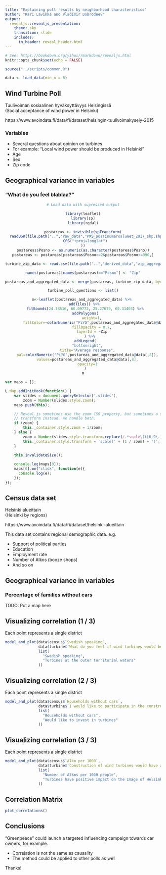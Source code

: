 ```yaml
---
title: "Explaining poll results by neighborhood characteristics"
author: "Kari Lavikka and Vladimir Dobrodeev"
output: 
  revealjs::revealjs_presentation:
    theme: sky
    transition: slide
    includes:
      in_header: reveal_header.html
---
```

      
```r
# See: https://bookdown.org/yihui/rmarkdown/revealjs.html
knitr::opts_chunk$set(echo = FALSE)
```

```r
source("../scripts/common.R")

data <- load_data(min_n = 6)

```

## Wind Turbine Poll

Tuulivoiman sosiaalinen hyväksyttävyys Helsingissä  
(Social acceptance of wind power in Helsinki)

https://www.avoindata.fi/data/fi/dataset/helsingin-tuulivoimakysely-2015

### Variables

* Several questions about opinion on turbines
* For example: "Local wind power should be produced in Helsinki"
* Age
* Sex
* Zip code



## Geographical variance in variables

### "What do you feel blablaa?"

<center>

```r
# Load data with supressed output

library(leaflet)
library(sp)
library(rgdal)

postareas <- invisible(spTransform(
  readOGR(file.path("..","raw_data","PKS_postinumeroalueet_2017_shp.shp")),
  CRS("+proj=longlat")
))
postareas$Posno <- as.numeric(as.character(postareas$Posno))
postareas <- postareas[postareas$Posno>=2&postareas$Posno<=990,]

```

```r

turbine_zip_data <- read.csv(file.path("..","derived_data","zip_aggregated_turbine.csv"), sep="\t")

names(postareas)[names(postareas)=="Posno"] <- "Zip"

postareas_and_aggregated_data <- merge(postareas, turbine_zip_data, by="Zip")

turbine_poll_questions <- list()

m<-leaflet(postareas_and_aggregated_data) %>% 
  addTiles() %>% 
  fitBounds(24.78516, 60.09772, 25.27679, 60.31403) %>%
  addPolygons(
        weight=1,
        fillColor=~colorNumeric("PiYG",postareas_and_aggregated_data@data[,8])(postareas_and_aggregated_data@data[,8]),
        fillOpacity = 0.7,
        layerId = ~Zip
      ) %>%
  addLegend(
    "bottomright",
    title="Average response",
    pal=colorNumeric("PiYG",postareas_and_aggregated_data@data[,8]),
    values=postareas_and_aggregated_data@data[,8],
    opacity=1
  )
m
```
</center>

```js
var maps = [];

L.Map.addInitHook(function() {
    var slides = document.querySelector('.slides'),
        zoom = Number(slides.style.zoom);
    maps.push(this);

    // Reveal.js sometimes use the zoom CSS property, but sometimes a scale
    // transform instead. We handle both.
    if (zoom) {
        this._container.style.zoom = 1/zoom;
    } else {
        zoom = Number(slides.style.transform.replace(/.*scale\(([0-9\.]+)\).*/, '$1'));
        this._container.style.transform = 'scale(' + (1 / zoom) + ')';
    }

    this.invalidateSize();
    
    console.log(maps[0]);
    maps[0].on("click", function(e){
      console.log(e);
    });
});
```

## Census data set

Helsinki alueittain  
(Helsinki by regions)

https://www.avoindata.fi/data/fi/dataset/helsinki-alueittain

This data set contains regional demographic data. e.g.

* Support of political parties
* Education
* Employment rate
* Number of Alkos (booze shops)
* And so on



## Geographical variance in variables

### Percentage of families without cars

TODO: Put a map here



## Visualizing correlation (1 / 3)

Each point represents a single district

```r

model_and_plot(data$census$`Swedish speaking`,
               data$turbine$`What do you feel if wind turbines would be built at the outer territorial waters (8-10 km from the coastline) of Helsinki?`,
               list(
                 "Swedish speaking",
                 "Turbines at the outer territorial waters"
               ))

```


## Visualizing correlation (2 / 3)

Each point represents a single district

```r

model_and_plot(data$census$`Households without cars`,
               data$turbine$`I would like to participate in the construction of wind power as an investor (eg funds, shareholdings).`,
               list(
                 "Households without cars",
                 "Would like to invest in turbines"
               ))

```


## Visualizing correlation (3 / 3)

Each point represents a single district

```r

model_and_plot(data$census$`Alko per 1000`,
               data$turbine$`Construction of wind turbines would have a positive impact on Helsinki's image.`,
               list(
                 "Number of Alkos per 1000 people",
                 "Turbines have positive impact on the Image of Helsinki"
               ))

```


## Correlation Matrix

```r
plot_correlations()
```

## Conclusions

"Greenpeace" could launch a targeted influencing campaign towards car owners, for example.

* Correlation is not the same as causality
* The method could be applied to other polls as well

Thanks!
